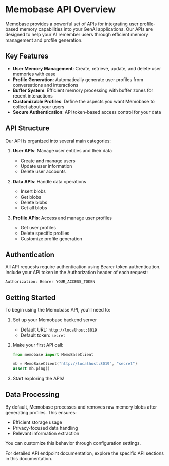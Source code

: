 # Memobase API Overview

Memobase provides a powerful set of APIs for integrating user profile-based memory capabilities into your GenAI applications. Our APIs are designed to help your AI remember users through efficient memory management and profile generation.

## Key Features

- **User Memory Management**: Create, retrieve, update, and delete user memories with ease
- **Profile Generation**: Automatically generate user profiles from conversations and interactions
- **Buffer System**: Efficient memory processing with buffer zones for recent interactions
- **Customizable Profiles**: Define the aspects you want Memobase to collect about your users
- **Secure Authentication**: API token-based access control for your data

## API Structure

Our API is organized into several main categories:

1. **User APIs**: Manage user entities and their data
   - Create and manage users
   - Update user information
   - Delete user accounts

2. **Data APIs**: Handle data operations
   - Insert blobs
   - Get blobs
   - Delete blobs
   - Get all blobs

3. **Profile APIs**: Access and manage user profiles
   - Get user profiles
   - Delete specific profiles
   - Customize profile generation

## Authentication

All API requests require authentication using Bearer token authentication. Include your API token in the Authorization header of each request:

```http
Authorization: Bearer YOUR_ACCESS_TOKEN
```

## Getting Started

To begin using the Memobase API, you'll need to:

1. Set up your Memobase backend server
   - Default URL: `http://localhost:8019`
   - Default token: `secret`

2. Make your first API call:
   ```python
   from memobase import MemoBaseClient
   
   mb = MemoBaseClient("http://localhost:8019", "secret")
   assert mb.ping()
   ```

3. Start exploring the APIs!


## Data Processing

By default, Memobase processes and removes raw memory blobs after generating profiles. This ensures:
- Efficient storage usage
- Privacy-focused data handling
- Relevant information extraction

You can customize this behavior through configuration settings.

For detailed API endpoint documentation, explore the specific API sections in this documentation.
